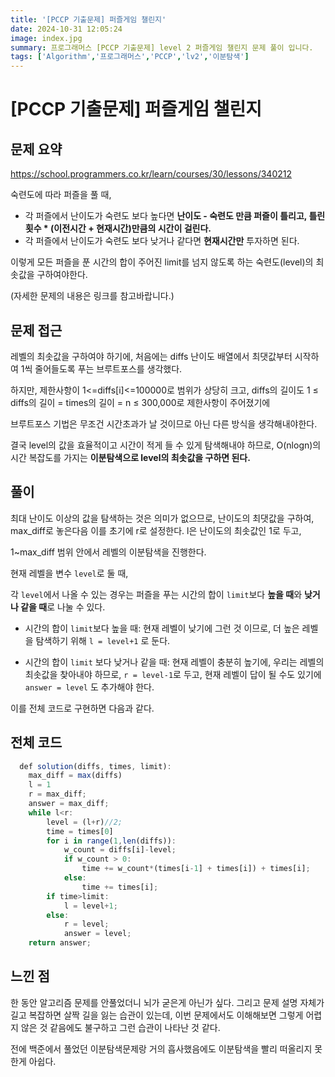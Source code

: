 ```yaml
---
title: '[PCCP 기출문제] 퍼즐게임 챌린지'
date: 2024-10-31 12:05:24
image: index.jpg
summary: 프로그래머스 [PCCP 기출문제] level 2 퍼즐게임 챌린지 문제 풀이 입니다.
tags: ['Algorithm','프로그래머스','PCCP','lv2','이분탐색']
---
```

# [PCCP 기출문제] 퍼즐게임 챌린지

## 문제 요약
https://school.programmers.co.kr/learn/courses/30/lessons/340212

숙련도에 따라 퍼즐을 풀 때, 
- 각 퍼즐에서 난이도가 숙련도 보다 높다면 **난이도 - 숙련도 만큼 퍼즐이 틀리고, 틀린횟수 * (이전시간 + 현재시간)만큼의 시간이 걸린다.**
- 각 퍼즐에서 난이도가 숙련도 보다 낮거나 같다면 **현재시간만** 투자하면 된다.

이렇게 모든 퍼즐을 푼 시간의 합이 주어진 limit를 넘지 않도록 하는 숙련도(level)의 최솟값을 구하여야한다. 

(자세한 문제의 내용은 링크를 참고바랍니다.)

## 문제 접근
레벨의 최솟값을 구하여야 하기에, 처음에는 diffs 난이도 배열에서 최댓값부터 시작하여 1씩 줄어들도록 푸는 브루트포스를 생각했다.

하지만, 제한사항이 1<=diffs[i]<=100000로 범위가 상당히 크고, diffs의 길이도 1 ≤ diffs의 길이 = times의 길이 = n ≤ 300,000로 제한사항이 주어졌기에

브루트포스 기법은 무조건 시간초과가 날 것이므로 아닌 다른 방식을 생각해내야한다. 

결국 level의 값을 효율적이고 시간이 적게 들 수 있게 탐색해내야 하므로,  O(nlogn)의 시간 복잡도를 가지는 **이분탐색으로 level의 최솟값을 구하면 된다.**

## 풀이
최대 난이도 이상의 값을 탐색하는 것은 의미가 없으므로, 
난이도의 최댓값을 구하여,  max_diff로 놓은다음 이를 초기에 r로 설정한다.
l은 난이도의 최솟값인 1로 두고,

1~max_diff 범위 안에서 레벨의 이분탐색을 진행한다.

현재 레벨을 변수 `level`로 둘 때,

각  `level`에서 나올 수 있는 경우는 퍼즐을 푸는 시간의 합이 `limit`보다 **높을 때**와 **낮거나 같을 때**로 나눌 수 있다.
- 시간의 합이 `limit`보다 높을 때: 현재 레벨이 낮기에 그런 것 이므로, 더 높은 레벨을 탐색하기 위해 
`l = level+1` 로 둔다.

- 시간의 합이 `limit` 보다 낮거나 같을 때: 현재 레벨이 충분히 높기에, 우리는 레벨의 최솟값을 찾아내야 하므로, 
`r = level-1`로 두고,  현재 레벨이 답이 될 수도 있기에 `answer = level` 도 추가해야 한다.

이를 전체 코드로 구현하면 다음과 같다.

## 전체 코드
```js
  def solution(diffs, times, limit):
    max_diff = max(diffs)
    l = 1
    r = max_diff;
    answer = max_diff;
    while l<r:
        level = (l+r)//2;
        time = times[0]
        for i in range(1,len(diffs)):
            w_count = diffs[i]-level;
            if w_count > 0:
                time += w_count*(times[i-1] + times[i]) + times[i];
            else:
                time += times[i];
        if time>limit:
            l = level+1;
        else:
            r = level;
            answer = level;
    return answer;
  ```

## 느낀 점
한 동안 알고리즘 문제를 안풀었더니 뇌가 굳은게 아닌가 싶다. 그리고 문제 설명 자체가 길고 복잡하면 살짝 길을 잃는 습관이 있는데, 이번 문제에서도 이해해보면 그렇게 어렵지 않은 것 같음에도 불구하고 그런 습관이 나타난 것 같다. 

전에 백준에서 풀었던 이분탐색문제랑 거의 흡사했음에도 이분탐색을 빨리 떠올리지 못한게 아쉽다.